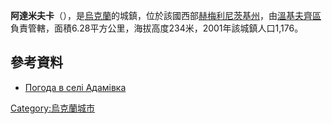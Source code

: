 {{coord|49|6|44|N|27|3|50|E|scale:100000|display=title}}

'''阿達米夫卡'''（{{lang-uk|Адамівка}}），是[[烏克蘭|烏克蘭]]的城鎮，位於該國西部[[赫梅利尼茨基州|赫梅利尼茨基州]]，由[[溫基夫齊區|溫基夫齊區]]負責管轄，面積6.28平方公里，海拔高度234米，2001年該城鎮人口1,176。

==參考資料==
* [http://weather.in.ua/ua/hmel'nickaja/56 Погода в селі Адамівка] {{Wayback|url=http://weather.in.ua/ua/hmel%27nickaja/56 |date=20111220084401 }}

{{Ukraine-geo-stub}}
[[Category:烏克蘭城市|Category:烏克蘭城市]]